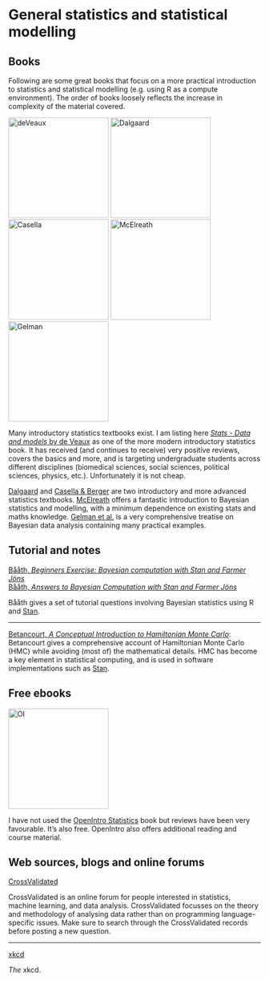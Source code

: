 # General statistics and statistical modelling

## Books
Following are some great books that focus on a more practical introduction to statistics and statistical modelling (e.g. using R as a compute environment). The order of books loosely reflects the increase in complexity of the material covered.

[<img src="deVeaux.jpg" alt="deVeaux" style="height: 200px;"/>](http://www.bookdepository.com/STATS-Richard-D-de-Veaux/9780134243900)
[<img src="dalgaard.jpg" alt="Dalgaard" style="height: 200px;"/>](https://www.bookdepository.com/Introductory-Statistics-with-R/9780387790534)
[<img src="casella.jpg" alt="Casella" style="height: 200px;"/>](http://www.bookdepository.com/Statistical-Inference-George-Casell-Roger-Berger/9780495391876)
[<img src="mcelreath.jpg" alt="McElreath" style="height: 200px;"/>](https://www.bookdepository.com/Statistical-Rethinking-Richard-McElreath/9781482253443)
[<img src="gelman.jpg" alt="Gelman" style="height: 200px;"/>](https://www.bookdepository.com/Bayesian-Data-Analysis-Andrew-Gelman/9781439840955)

Many introductory statistics textbooks exist. I am listing here [*Stats - Data and models* by de Veaux](http://www.bookdepository.com/STATS-Richard-D-de-Veaux/9780134243900) as one of the more modern introductory statistics book. It has received (and continues to receive) very positive reviews, covers the basics and more, and is targeting undergraduate students across different disciplines (biomedical sciences, social sciences, political sciences, physics, etc.). Unfortunately it is not cheap.

[Dalgaard](https://www.bookdepository.com/Introductory-Statistics-with-R/9780387790534) and [Casella & Berger](http://www.bookdepository.com/Statistical-Inference-George-Casell-Roger-Berger/9780495391876) are two introductory and more advanced statistics textbooks. [McElreath](https://www.bookdepository.com/Statistical-Rethinking-Richard-McElreath/9781482253443) offers a fantastic introduction to Bayesian statistics and modelling, with a minimum dependence on existing stats and maths knowledge. [Gelman et al.](https://www.bookdepository.com/Bayesian-Data-Analysis-Andrew-Gelman/9781439840955) is a very comprehensive treatise on Bayesian data analysis containing many practical examples.    

## Tutorial and notes

[Bååth, *Beginners Exercise: Bayesian computation with Stan and Farmer Jöns*](http://www.sumsar.net/files/posts/2017-01-15-bayesian-computation-with-stan-and-farmer-jons/stan_exercise.html)  
[Bååth, *Answers to Bayesian Computation with Stan and Farmer Jöns*](http://www.sumsar.net/files/posts/2017-01-15-bayesian-computation-with-stan-and-farmer-jons/stan_exercise_answers.html)

Bååth gives a set of tutorial questions involving Bayesian statistics using R and [Stan](http://mc-stan.org).

---

[Betancourt, *A Conceptual Introduction to Hamiltonian Monte Carlo*](https://arxiv.org/pdf/1701.02434.pdf): Betancourt gives a comprehensive account of Hamiltonian Monte Carlo (HMC) while avoiding (most of) the mathematical details. HMC has become a key element in statistical computing, and is used in software implementations such as [Stan](http://mc-stan.org).


## Free ebooks

[<img src="OpenIntro_statistics.jpg" alt="OI" style="height: 200px;"/>](https://www.openintro.org/stat/textbook.php)

I have not used the [OpenIntro Statistics](https://www.openintro.org/stat/textbook.php) book but reviews have been very favourable. It's also free. OpenIntro also offers additional reading and course material.


## Web sources, blogs and online forums

[CrossValidated](http://stats.stackexchange.com/)   

CrossValidated is an online forum for people interested in statistics, machine learning, and data analysis. CrossValidated focusses on the theory and methodology of analysing data rather than on programming language-specific issues. Make sure to search through the CrossValidated records before posting a new question.

---

[xkcd](https://xkcd.com)

*The* xkcd.
